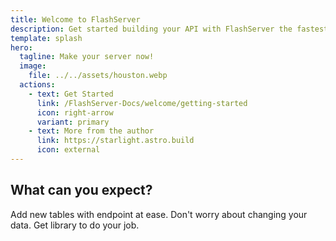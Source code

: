 ```yaml
---
title: Welcome to FlashServer
description: Get started building your API with FlashServer the fastest way to build basic monolithic servers for your projects.
template: splash
hero:
  tagline: Make your server now!
  image:
    file: ../../assets/houston.webp
  actions:
    - text: Get Started
      link: /FlashServer-Docs/welcome/getting-started
      icon: right-arrow
      variant: primary
    - text: More from the author
      link: https://starlight.astro.build
      icon: external
---
```



## What can you expect?

<CardGrid stagger>
	<Card title="Add new endpoints" icon="add-document">
		Add new tables with endpoint at ease.
	</Card>
	<Card title="Update data" icon="pencil">
		Don't worry about changing your data.
	</Card>
	<Card title="Configure your data" icon="setting">
		Get library to do your job.
	</Card>
</CardGrid>
